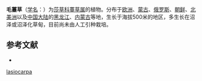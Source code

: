 {{Speciesbox
| name = 毛薹草
| status = 
| status_system = 
| image =
| genus = Carex
| species = lasiocarpa
| authority = Ehrh.
}}

'''毛薹草'''（[[学名|学名]]：{{lang|la|''Carex lasiocarpa''}}）为[[莎草科|莎草科]][[薹草属|薹草属]]的植物。分布于[[欧洲|欧洲]]、[[蒙古|蒙古]]、[[俄罗斯|俄罗斯]]、[[朝鲜|朝鲜]]、[[北美洲|北美洲]]以及[[中国大陆|中国大陆]]的[[黑龙江|黑龙江]]、[[内蒙古|内蒙古]]等地，生长于海拔500米的地区，多生长在沼泽或沼泽化草甸，目前尚未由人工引种栽培。

== 参考文献 ==
<div class="references-small">
* {{cite web| url =http://www.bioinfo.cn/db05/KmzwSpecies.php?action=view&id=6716| title =毛薹草| work =《中国高等植物数据库全库》| publisher =中国科学院微生物研究所| author =昆明植物研究所| accessdate =2009-02-24| deadurl =yes| archiveurl =https://web.archive.org/web/20160305053638/http://www.bioinfo.cn/db05/KmzwSpecies.php?action=view&id=6716| archivedate =2016-03-05}}
</div>
{{Taxonbar|from=Q158026}}

{{DEFAULTSORT:Carex lasiocarpa}}
[[Category:薹草属|lasiocarpa]]


{{Carex-stub}}